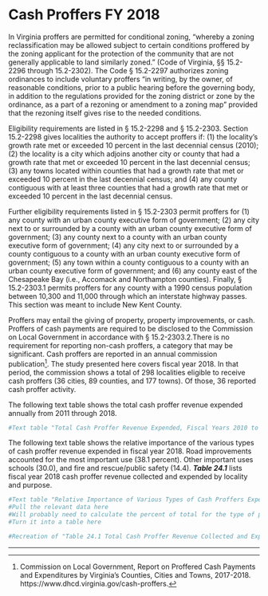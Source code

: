 # Cash Proffers FY 2018

In  Virginia  proffers  are  permitted  for  conditional  zoning,  “whereby a zoning reclassification may be allowed subject to  certain  conditions  proffered  by  the  zoning  applicant  for the protection of the community that are not generally applicable to land similarly zoned.” (Code of Virginia, §§ 15.2-2296  through  15.2-2302).  The  Code  §  15.2-2297  authorizes zoning ordinances to include voluntary proffers “in  writing,  by  the  owner,  of  reasonable  conditions,  prior  to a public hearing before the governing body, in addition to the regulations provided for the zoning district or zone by the ordinance, as a part of a rezoning or amendment to a zoning map” provided that the rezoning itself gives rise to the needed conditions. 

Eligibility requirements are listed in § 15.2-2298 and §   15.2-2303.   Section   15.2-2298   gives   localities   the   authority to accept proffers if: (1) the locality’s growth rate met  or  exceeded  10  percent  in  the  last  decennial  census  (2010); (2) the locality is a city which adjoins another city or  county  that  had  a  growth  rate  that  met  or  exceeded  10  percent in the last decennial census; (3) any towns located within counties that had a  growth rate that met or exceeded 10 percent in the last decennial census; and (4) any county contiguous  with  at  least  three  counties  that  had  a  growth  rate that met or exceeded 10 percent in the last decennial census.

Further  eligibility  requirements  listed  in  §  15.2-2303  permit  proffers  for  (1)  any  county  with  an  urban  county  executive  form  of  government;  (2)  any  city  next  to  or  surrounded  by  a  county  with  an  urban  county  executive  form of government; (3) any county next to a county with an urban county executive form of government; (4) any city next to or surrounded by a county contiguous to a county with  an  urban  county  executive  form  of  government;  (5)  any town within a county contiguous to a county with an urban  county  executive  form  of  government;  and  (6)  any  county  east  of  the  Chesapeake  Bay  (i.e.,  Accomack  and  Northampton  counties).  Finally,  §  15.2-2303.1  permits  proffers  for  any  county  with  a  1990  census  population  between  10,300  and  11,000  through  which  an  interstate  highway  passes.  This  section  was  meant  to  include  New  Kent County.

Proffers  may  entail  the  giving  of  property,  property  improvements,  or  cash.  Proffers  of  cash  payments  are  required  to  be  disclosed  to  the  Commission  on  Local  Government  in  accordance  with  §  15.2-2303.2.There  is  no requirement for reporting non-cash proffers, a category that  may  be  significant.  Cash  proffers  are  reported  in  an  annual commission publication[^1]. The study presented here covers fiscal  year  2018.  In  that  period,  the  commission  shows  a  total  of  298  localities  eligible  to  receive  cash  proffers (36 cities, 89 counties, and 177 towns). Of those, 36 reported cash proffer activity.

The  following  text  table  shows  the  total  cash  proffer  revenue expended annually from 2011 through 2018. 

```r
#Text table "Total Cash Proffer Revenue Expended, Fiscal Years 2010 to 2017" goes here.
```

The   following   text   table   shows   the   relative   importance of the various types of cash proffer revenue expended   in   fiscal   year   2018.   Road   improvements   accounted for the most important use (38.1 percent). Other important  uses  schools  (30.0),  and  fire  and  rescue/public  safety (14.4). ***Table 24.1*** lists fiscal year 2018 cash proffer revenue collected and expended by locality and purpose.

```r
#Text table "Relative Importance of Various Types of Cash Proffers Expended in FY 2018"
#Pull the relevant data here
#Will probably need to calculate the percent of total for the type of proffer here
#Turn it into a table here
```

```r
#Recreation of "Table 24.1 Total Cash Proffer Revenue Collected and Expended by Purpose, by Locality, FY 2018" goes here
```


-----------------------------------------------------------------------------------------------------------

[^1]: Commission on Local Government, Report on Proffered Cash Payments and Expenditures by Virginia’s Counties, Cities and Towns, 2017-2018. https://www.dhcd.virginia.gov/cash-proffers. 